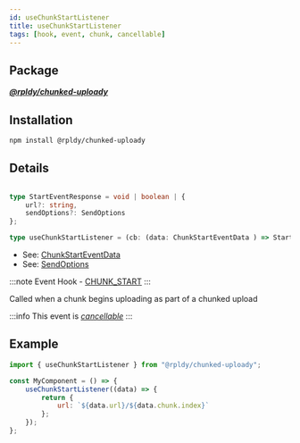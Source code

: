 ```yaml
---
id: useChunkStartListener
title: useChunkStartListener
tags: [hook, event, chunk, cancellable]
---
```


## Package

**_[@rpldy/chunked-uploady](../../packages/rpldy-chunked-uploady)_**

## Installation

```bash npm2yarn
npm install @rpldy/chunked-uploady
```

## Details

```typescript

type StartEventResponse = void | boolean | {
    url?: string,
    sendOptions?: SendOptions
};

type useChunkStartListener = (cb: (data: ChunkStartEventData ) => StartEventResponse) => void;
```

- See: [ChunkStartEventData](../types#chunkstarteventdata)
- See: [SendOptions](../types#sendoptions)

:::note
Event Hook - [CHUNK_START](../events#chunkStart)
:::

Called when a chunk begins uploading as part of a chunked upload

:::info
This event is _[cancellable](../events#cancellable-events)_
:::

## Example

```javascript
import { useChunkStartListener } from "@rpldy/chunked-uploady";

const MyComponent = () => {
    useChunkStartListener((data) => {
        return {
            url: `${data.url}/${data.chunk.index}`
        };
    });
};
```
